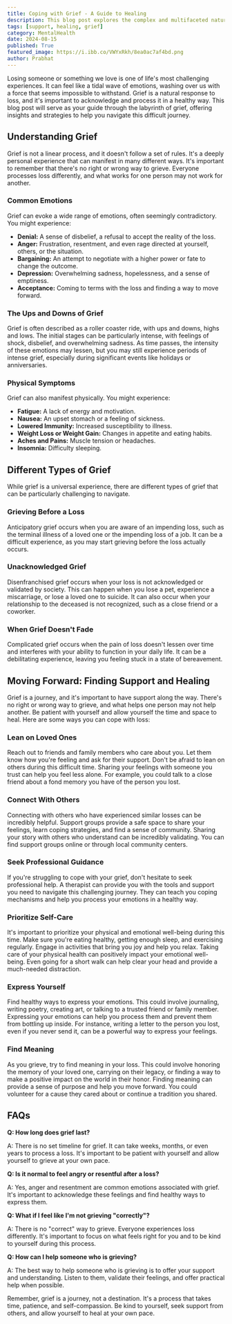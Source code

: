 ```yaml
---
title: Coping with Grief - A Guide to Healing
description: This blog post explores the complex and multifaceted nature of grief, offering insights into common emotions, physical symptoms, and different types of grief. It provides practical strategies for coping with loss, finding support, and healing over time.
tags: [support, healing, grief]
category: MentalHealth
date: 2024-08-15
published: True
featured_image: https://i.ibb.co/VWYxRkh/8ea0ac7af4bd.png
author: Prabhat
---
```



Losing someone or something we love is one of life's most challenging experiences. It can feel like a tidal wave of emotions, washing over us with a force that seems impossible to withstand. Grief is a natural response to loss, and it's important to acknowledge and process it in a healthy way. This blog post will serve as your guide through the labyrinth of grief, offering insights and strategies to help you navigate this difficult journey.

## Understanding Grief

Grief is not a linear process, and it doesn't follow a set of rules. It's a deeply personal experience that can manifest in many different ways. It's important to remember that there's no right or wrong way to grieve. Everyone processes loss differently, and what works for one person may not work for another.

### Common Emotions

Grief can evoke a wide range of emotions, often seemingly contradictory. You might experience:

* **Denial:**  A sense of disbelief, a refusal to accept the reality of the loss.
* **Anger:**  Frustration, resentment, and even rage directed at yourself, others, or the situation.
* **Bargaining:**  An attempt to negotiate with a higher power or fate to change the outcome.
* **Depression:**  Overwhelming sadness, hopelessness, and a sense of emptiness.
* **Acceptance:**  Coming to terms with the loss and finding a way to move forward.

### The Ups and Downs of Grief

Grief is often described as a roller coaster ride, with ups and downs, highs and lows. The initial stages can be particularly intense, with feelings of shock, disbelief, and overwhelming sadness. As time passes, the intensity of these emotions may lessen, but you may still experience periods of intense grief, especially during significant events like holidays or anniversaries.

### Physical Symptoms

Grief can also manifest physically. You might experience:

* **Fatigue:**  A lack of energy and motivation.
* **Nausea:**  An upset stomach or a feeling of sickness.
* **Lowered Immunity:**  Increased susceptibility to illness.
* **Weight Loss or Weight Gain:**  Changes in appetite and eating habits.
* **Aches and Pains:**  Muscle tension or headaches.
* **Insomnia:**  Difficulty sleeping.

## Different Types of Grief

While grief is a universal experience, there are different types of grief that can be particularly challenging to navigate.

### Grieving Before a Loss

Anticipatory grief occurs when you are aware of an impending loss, such as the terminal illness of a loved one or the impending loss of a job. It can be a difficult experience, as you may start grieving before the loss actually occurs.

### Unacknowledged Grief

Disenfranchised grief occurs when your loss is not acknowledged or validated by society. This can happen when you lose a pet, experience a miscarriage, or lose a loved one to suicide. It can also occur when your relationship to the deceased is not recognized, such as a close friend or a coworker.

### When Grief Doesn't Fade

Complicated grief occurs when the pain of loss doesn't lessen over time and interferes with your ability to function in your daily life. It can be a debilitating experience, leaving you feeling stuck in a state of bereavement.

## Moving Forward: Finding Support and Healing

Grief is a journey, and it's important to have support along the way. There's no right or wrong way to grieve, and what helps one person may not help another. Be patient with yourself and allow yourself the time and space to heal. Here are some ways you can cope with loss:

### Lean on Loved Ones

Reach out to friends and family members who care about you. Let them know how you're feeling and ask for their support. Don't be afraid to lean on others during this difficult time. Sharing your feelings with someone you trust can help you feel less alone. For example, you could talk to a close friend about a fond memory you have of the person you lost.

### Connect With Others

Connecting with others who have experienced similar losses can be incredibly helpful. Support groups provide a safe space to share your feelings, learn coping strategies, and find a sense of community. Sharing your story with others who understand can be incredibly validating. You can find support groups online or through local community centers.

### Seek Professional Guidance

If you're struggling to cope with your grief, don't hesitate to seek professional help. A therapist can provide you with the tools and support you need to navigate this challenging journey. They can teach you coping mechanisms and help you process your emotions in a healthy way.

### Prioritize Self-Care

It's important to prioritize your physical and emotional well-being during this time. Make sure you're eating healthy, getting enough sleep, and exercising regularly. Engage in activities that bring you joy and help you relax. Taking care of your physical health can positively impact your emotional well-being. Even going for a short walk can help clear your head and provide a much-needed distraction.

### Express Yourself

Find healthy ways to express your emotions. This could involve journaling, writing poetry, creating art, or talking to a trusted friend or family member. Expressing your emotions can help you process them and prevent them from bottling up inside. For instance, writing a letter to the person you lost, even if you never send it, can be a powerful way to express your feelings.

### Find Meaning

As you grieve, try to find meaning in your loss. This could involve honoring the memory of your loved one, carrying on their legacy, or finding a way to make a positive impact on the world in their honor. Finding meaning can provide a sense of purpose and help you move forward.  You could volunteer for a cause they cared about or continue a tradition you shared.

## FAQs

**Q: How long does grief last?**

A: There is no set timeline for grief. It can take weeks, months, or even years to process a loss. It's important to be patient with yourself and allow yourself to grieve at your own pace.

**Q: Is it normal to feel angry or resentful after a loss?**

A: Yes, anger and resentment are common emotions associated with grief. It's important to acknowledge these feelings and find healthy ways to express them.

**Q: What if I feel like I'm not grieving "correctly"?**

A: There is no "correct" way to grieve. Everyone experiences loss differently. It's important to focus on what feels right for you and to be kind to yourself during this process.

**Q: How can I help someone who is grieving?**

A: The best way to help someone who is grieving is to offer your support and understanding. Listen to them, validate their feelings, and offer practical help when possible.

Remember, grief is a journey, not a destination. It's a process that takes time, patience, and self-compassion. Be kind to yourself, seek support from others, and allow yourself to heal at your own pace.